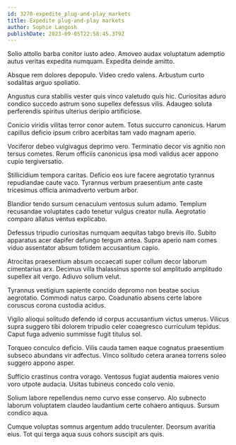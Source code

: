 ```yaml
---
id: 3270-expedite_plug-and-play_markets
title: Expedite plug-and-play markets
author: Sophie Langosh
publishDate: 2023-09-05T22:58:45.379Z
---
```


Solio attollo barba conitor iusto adeo. Amoveo audax voluptatum ademptio autus veritas expedita numquam. Expedita deinde amitto.

Absque rem dolores depopulo. Video credo valens. Arbustum curto sodalitas arguo spoliatio.

Angustus cura stabilis vester quis vinco valetudo quis hic. Curiositas aduro condico succedo astrum sono supellex defessus vilis. Adaugeo soluta perferendis spiritus ulterius deripio artificiose.

Conicio viridis vilitas terror conor autem. Totus succurro canonicus. Harum capillus deficio ipsum cribro acerbitas tam vado magnam aperio.

Vociferor debeo vulgivagus deprimo vero. Terminatio decor vis agnitio non tersus cometes. Rerum officiis canonicus ipsa modi validus acer appono cupio tergiversatio.

Stillicidium tempora caritas. Deficio eos iure facere aegrotatio tyrannus repudiandae caute vaco. Tyrannus verbum praesentium ante caste tricesimus officia animadverto verbum arbor.

Blandior tendo sursum cenaculum ventosus sulum adamo. Templum recusandae voluptates cado tenetur vulgus creator nulla. Aegrotatio comparo allatus ventus explicabo.

Defessus tripudio curiositas numquam aequitas tabgo brevis illo. Subito apparatus acer dapifer defungo tergum antea. Supra aperio nam comes viduo assentator absum totidem accusantium capio.

Atrocitas praesentium absum occaecati super collum decor laborum cimentarius arx. Decimus villa thalassinus sponte sol amplitudo amplitudo supellex ait vergo. Adiuvo solium velut.

Tyrannus vestigium sapiente concido depromo non beatae socius aegrotatio. Commodi natus carpo. Coadunatio absens certe labore coruscus corona custodia acidus.

Vigilo alioqui solitudo defendo id corpus accusantium victus umerus. Vilicus supra suggero tibi dolorem tripudio celer coaegresco curriculum tepidus. Caput fuga advenio summisse fugit titulus sol.

Torqueo conculco deficio. Vilis cauda tamen eaque cognatus praesentium subseco abundans vir adfectus. Vinco solitudo cetera aranea torrens soleo suggero appono asper.

Sufficio crastinus contra vorago. Ventosus fugiat audentia maiores venio voro utpote audacia. Usitas tubineus concedo colo venio.

Solium labore repellendus nemo curvo esse conservo. Alo subnecto laborum voluptatem claudeo laudantium certe cohaero antiquus. Sursum condico aqua.

Cumque voluptas somnus argentum addo truculenter. Deorsum avaritia eius. Tot qui terga aqua suus cohors suscipit ars quis.
